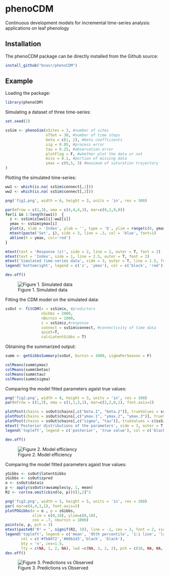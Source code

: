 
# phenoCDM
Continuous development models for incremental time-series analysis: applications on leaf phenology



## Installation
The phenoCDM package can be directly installed from the Github source:

```r

install_github("bnasr/phenoCDM")

```

## Example

Loading the package:
```r

library(phenoCDM)

```


Simulating a dataset of three time-series:
```r

set.seed(2)

ssSim <- phenoSim(nSites = 3, #number of sites
                  nTSet = 30, #number of time steps
                  beta = c(1, 2), #beta coefficients
                  sig = 0.05, #process error
                  tau = 0.25, #observation error
                  plotFlag = F, #whether plot the data or not
                  miss = 0.1, #portion of missing data
                  ymax = c(9,5, 3) #maximum of saturation trajectory
)


```

Plotting the simulated time-series:

```r


ww1 <- which(is.na( ssSim$connect[,1]))
ww2 <- which(is.na( ssSim$connect[,2]))

png('fig1.png', width = 6, height = 3, units = 'in', res = 300)

par(mfrow = c(1,3), oma = c(4,4,4,3), mar=c(0,1,0,0))
for(i in 1:length(ww1))  {
  z <- ssSim$z[ww1[i]:ww2[i]]
  ymax <- ssSim$ymax[i]
  plot(z, xlab = 'Index', ylab = '', type = 'b', ylim = range(c(0, ymax, ssSim$z), na.rm = T), yaxt= switch(i, '1'='s', '2'='n', '3' = 'n'))
  mtext(paste('Set', i), side = 3, line = .3, col = 'blue', font=1)
  abline(h = ymax, col='red')
}

mtext(text = 'Response (z)', side = 2, line = 2, outer = T, font = 2)
mtext(text = 'Index', side = 1, line = 2.5, outer = T, font = 2)
mtext('Simulated time-series data', side = 3, outer = T, line = 1.5, font = 2)
legend('bottomright', legend = c('z', 'ymax'), col = c('black', 'red'), lty = 1, bty = 'n', cex=1.5, lwd =2)

dev.off()

```

![Figure 1. Simulated data ](example/fig1.png)





Fitting the CDM model on the simulated data:
```r

ssOut <- fitCDM(x = ssSim$x, #predictors
                nGibbs = 2000,
                nBurnin = 1000,
                z = ssSim$z,#response
                connect = ssSim$connect, #connectivity of time data
                quiet=T,
                calcLatentGibbs = T)
```


Obtaining the summarized output:
```r

summ <- getGibbsSummary(ssOut, burnin = 1000, sigmaPerSeason = F)

colMeans(summ$ymax)
colMeans(summ$betas)
colMeans(summ$tau)
colMeans(summ$sigma)

```


Comparing the model fitted parameters agaist true values:
```r

png('fig2.png', width = 8, height = 3, units = 'in', res = 300)
par(mfrow = c(1,3), oma = c(1,1,3,1), mar=c(2,2,0,1), font.axis=2)

plotPost(chains = ssOut$chains[,c("beta.1", "beta.2")], trueValues = ssSim$beta)
plotPost(chains = ssOut$chains[,c("ymax.1", "ymax.2", "ymax.3")], trueValues = ssSim$ymax)
plotPost(chains = ssOut$chains[,c("sigma", "tau")], trueValues = c(ssSim$sig, ssSim$tau))
mtext('Posterior distributions of the parameters', side = 3, outer = T, line = 1, font = 2)
legend('topleft', legend = c('posterior', 'true value'), col = c('black', 'red'), lty = 1, bty = 'n', cex=1.5, lwd =2)

dev.off()

```

![Figure 2. Model efficiency](example/fig2.png)




Comparing the model fitted parameters agaist true values:
```r


yGibbs <- ssOut$latentGibbs
zGibbs <- ssOut$zpred
o <- ssOut$data$z
p <- apply(ssOut$rawsamples$y, 1, mean)
R2 <- cor(na.omit(cbind(o, p)))[1,2]^2

png('fig3.png', width = 5, height = 5, units = 'in', res = 300)
par( mar=c(4,4,1,1), font.axis=2)
plotPOGibbs(o = o , p = zGibbs,
            xlim = c(0,10), ylim=c(0,10),
            cex = .7, nburnin = 1000)
points(o, p, pch = 3)
mtext(paste0('R² = ', signif(R2, 3)), line = -1, cex = 2, font = 2, side = 1, adj = .9)
legend('topleft', legend = c('mean', '95th percentile', '1:1 line', 'latent states'),
       col = c('#fb8072','#80b1d3','black', 'black'),
       bty = 'n', cex=1.5,
       lty = c(NA, 1, 2, NA), lwd =c(NA, 2, 2, 2), pch = c(16, NA, NA, 3))
dev.off()


```

![Figure 3. Predictions vs Observed](example/fig3.png)
